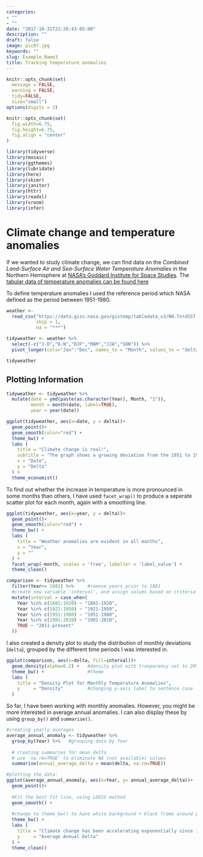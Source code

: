 ```yaml
---
categories:
- ""
- ""
date: "2017-10-31T21:28:43-05:00"
description: ""
draft: false
image: pic07.jpg
keywords: ""
slug: Example_Name3
title: Tracking temperature anomalies
---
```



```r
knitr::opts_chunk$set(
  message = FALSE, 
  warning = FALSE, 
  tidy=FALSE,   
  size="small")   
options(digits = 3)

knitr::opts_chunk$set(
  fig.width=6.75, 
  fig.height=6.75,
  fig.align = "center"
)
```


```r
library(tidyverse)
library(mosaic)
library(ggthemes)
library(lubridate)
library(here)
library(skimr)
library(janitor)
library(httr)
library(readxl)
library(vroom)
library(infer)
```


# Climate change and temperature anomalies 


If we wanted to study climate change, we can find data on the *Combined Land-Surface Air and Sea-Surface Water Temperature Anomalies* in the Northern Hemisphere at [NASA's Goddard Institute for Space Studies](https://data.giss.nasa.gov/gistemp). The [tabular data of temperature anomalies can be found here](https://data.giss.nasa.gov/gistemp/tabledata_v3/NH.Ts+dSST.txt)

To define temperature anomalies I used the reference period which NASA defined as the period between 1951-1980.

```r

weather <- 
  read_csv("https://data.giss.nasa.gov/gistemp/tabledata_v3/NH.Ts+dSST.csv", 
           skip = 1, 
           na = "***")

```


```r
tidyweather <- weather %>% 
  select(-c("J-D","D-N","DJF","MAM","JJA","SON")) %>% 
  pivot_longer(cols="Jan":"Dec", names_to = "Month", values_to = "delta")

tidyweather

```


## Plotting Information


```r

tidyweather <- tidyweather %>%
  mutate(date = ymd(paste(as.character(Year), Month, "1")),
         month = month(date, label=TRUE),
         year = year(date))

ggplot(tidyweather, aes(x=date, y = delta))+
  geom_point()+
  geom_smooth(color="red") +
  theme_bw() +
  labs (
    title = "Climate change is real!",
    subtitle = "The graph shows a growing deviation from the 1951 to 1981 reference period",
    x = "Date",
    y = "Delta"
  ) +
  theme_economist()

```


To find out whether the increase in temperature is more pronounced in some months than others, I have used `facet_wrap()` to produce a seperate scatter plot for each month, again with a smoothing line. 

```r

ggplot(tidyweather, aes(x=year, y = delta))+
  geom_point()+
  geom_smooth(color="red") +
  theme_bw() +
  labs (
    title = "Weather anomalies are evident in all months",
    x = "Year",
    y = ""
  ) +
  facet_wrap(~month, scales = 'free', labeller = 'label_value') +
  theme_clean()
```


```r

comparison <- tidyweather %>% 
  filter(Year>= 1881) %>%     #remove years prior to 1881
  #create new variable 'interval', and assign values based on criteria below:
  mutate(interval = case_when(
    Year %in% c(1881:1920) ~ "1881-1920",
    Year %in% c(1921:1950) ~ "1921-1950",
    Year %in% c(1951:1980) ~ "1951-1980",
    Year %in% c(1981:2010) ~ "1981-2010",
    TRUE ~ "2011-present"
  ))

```

I also created a density plot to study the distribution of monthly deviations (`delta`), grouped by the different time periods I was interested in.

```r

ggplot(comparison, aes(x=delta, fill=interval))+
  geom_density(alpha=0.2) +   #density plot with tranparency set to 20%
  theme_bw() +                #theme
  labs (
    title = "Density Plot for Monthly Temperature Anomalies",
    y     = "Density"         #changing y-axis label to sentence case
  )

```

So far, I have been working with monthly anomalies. However, you might be more interested in average annual anomalies. I can also display these by using `group_by()` and `summarise()`.

```r

#creating yearly averages
average_annual_anomaly <- tidyweather %>% 
  group_by(Year) %>%   #grouping data by Year
  
  # creating summaries for mean delta 
  # use `na.rm=TRUE` to eliminate NA (not available) values 
  summarise(annual_average_delta = mean(delta, na.rm=TRUE)) 

#plotting the data:
ggplot(average_annual_anomaly, aes(x=Year, y= annual_average_delta))+
  geom_point()+
  
  #Fit the best fit line, using LOESS method
  geom_smooth() +
  
  #change to theme_bw() to have white background + black frame around plot
  theme_bw() +
  labs (
    title = "Climate change has been accelerating exponentially since 1960",
    y     = "Average Annual Delta"
  ) +
  theme_clean()


```

